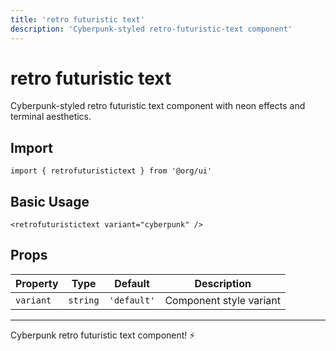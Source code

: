 ```yaml
---
title: 'retro futuristic text'
description: 'Cyberpunk-styled retro-futuristic-text component'
---
```


# retro futuristic text

Cyberpunk-styled retro futuristic text component with neon effects and terminal aesthetics.

## Import

```svelte
import { retrofuturistictext } from '@org/ui'
```

## Basic Usage

```svelte
<retrofuturistictext variant="cyberpunk" />
```

## Props

| Property | Type | Default | Description |
|----------|------|---------|-------------|
| `variant` | `string` | `'default'` | Component style variant |

---

Cyberpunk retro futuristic text component! ⚡
